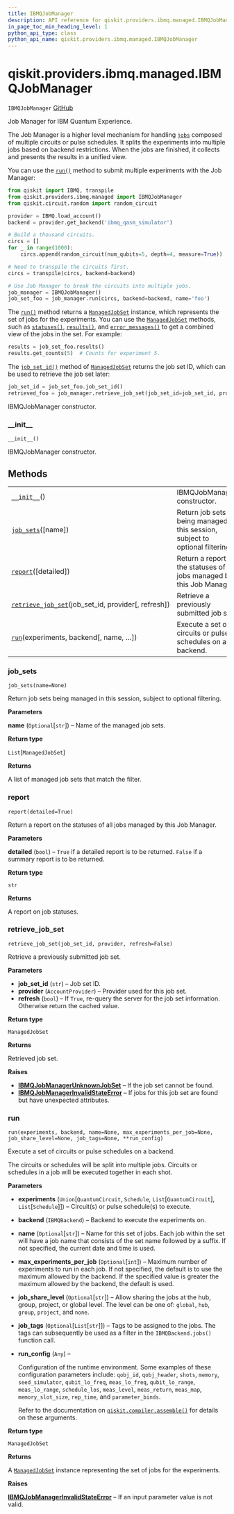 ```yaml
---
title: IBMQJobManager
description: API reference for qiskit.providers.ibmq.managed.IBMQJobManager
in_page_toc_min_heading_level: 1
python_api_type: class
python_api_name: qiskit.providers.ibmq.managed.IBMQJobManager
---
```


<span id="qiskit-providers-ibmq-managed-ibmqjobmanager" />

# qiskit.providers.ibmq.managed.IBMQJobManager

<span id="qiskit.providers.ibmq.managed.IBMQJobManager" />

`IBMQJobManager` [GitHub](https://github.com/qiskit/qiskit-ibmq-provider/tree/stable/0.12/qiskit/providers/ibmq/managed/ibmqjobmanager.py "view source code")

Job Manager for IBM Quantum Experience.

The Job Manager is a higher level mechanism for handling [`jobs`](qiskit.providers.ibmq.job.IBMQJob "qiskit.providers.ibmq.job.IBMQJob") composed of multiple circuits or pulse schedules. It splits the experiments into multiple jobs based on backend restrictions. When the jobs are finished, it collects and presents the results in a unified view.

You can use the [`run()`](#qiskit.providers.ibmq.managed.IBMQJobManager.run "qiskit.providers.ibmq.managed.IBMQJobManager.run") method to submit multiple experiments with the Job Manager:

```python
from qiskit import IBMQ, transpile
from qiskit.providers.ibmq.managed import IBMQJobManager
from qiskit.circuit.random import random_circuit

provider = IBMQ.load_account()
backend = provider.get_backend('ibmq_qasm_simulator')

# Build a thousand circuits.
circs = []
for _ in range(1000):
    circs.append(random_circuit(num_qubits=5, depth=4, measure=True))

# Need to transpile the circuits first.
circs = transpile(circs, backend=backend)

# Use Job Manager to break the circuits into multiple jobs.
job_manager = IBMQJobManager()
job_set_foo = job_manager.run(circs, backend=backend, name='foo')
```

The [`run()`](#qiskit.providers.ibmq.managed.IBMQJobManager.run "qiskit.providers.ibmq.managed.IBMQJobManager.run") method returns a [`ManagedJobSet`](qiskit.providers.ibmq.managed.ManagedJobSet "qiskit.providers.ibmq.managed.ManagedJobSet") instance, which represents the set of jobs for the experiments. You can use the [`ManagedJobSet`](qiskit.providers.ibmq.managed.ManagedJobSet "qiskit.providers.ibmq.managed.ManagedJobSet") methods, such as [`statuses()`](qiskit.providers.ibmq.managed.ManagedJobSet#statuses "qiskit.providers.ibmq.managed.ManagedJobSet.statuses"), [`results()`](qiskit.providers.ibmq.managed.ManagedJobSet#results "qiskit.providers.ibmq.managed.ManagedJobSet.results"), and [`error_messages()`](qiskit.providers.ibmq.managed.ManagedJobSet#error_messages "qiskit.providers.ibmq.managed.ManagedJobSet.error_messages") to get a combined view of the jobs in the set. For example:

```python
results = job_set_foo.results()
results.get_counts(5)  # Counts for experiment 5.
```

The [`job_set_id()`](qiskit.providers.ibmq.managed.ManagedJobSet#job_set_id "qiskit.providers.ibmq.managed.ManagedJobSet.job_set_id") method of [`ManagedJobSet`](qiskit.providers.ibmq.managed.ManagedJobSet "qiskit.providers.ibmq.managed.ManagedJobSet") returns the job set ID, which can be used to retrieve the job set later:

```python
job_set_id = job_set_foo.job_set_id()
retrieved_foo = job_manager.retrieve_job_set(job_set_id=job_set_id, provider=provider)
```

IBMQJobManager constructor.

### \_\_init\_\_

<span id="qiskit.providers.ibmq.managed.IBMQJobManager.__init__" />

`__init__()`

IBMQJobManager constructor.

## Methods

|                                                                                                                                                                                          |                                                                               |
| ---------------------------------------------------------------------------------------------------------------------------------------------------------------------------------------- | ----------------------------------------------------------------------------- |
| [`__init__`](#qiskit.providers.ibmq.managed.IBMQJobManager.__init__ "qiskit.providers.ibmq.managed.IBMQJobManager.__init__")()                                                           | IBMQJobManager constructor.                                                   |
| [`job_sets`](#qiskit.providers.ibmq.managed.IBMQJobManager.job_sets "qiskit.providers.ibmq.managed.IBMQJobManager.job_sets")(\[name])                                                    | Return job sets being managed in this session, subject to optional filtering. |
| [`report`](#qiskit.providers.ibmq.managed.IBMQJobManager.report "qiskit.providers.ibmq.managed.IBMQJobManager.report")(\[detailed])                                                      | Return a report on the statuses of all jobs managed by this Job Manager.      |
| [`retrieve_job_set`](#qiskit.providers.ibmq.managed.IBMQJobManager.retrieve_job_set "qiskit.providers.ibmq.managed.IBMQJobManager.retrieve_job_set")(job\_set\_id, provider\[, refresh]) | Retrieve a previously submitted job set.                                      |
| [`run`](#qiskit.providers.ibmq.managed.IBMQJobManager.run "qiskit.providers.ibmq.managed.IBMQJobManager.run")(experiments, backend\[, name, …])                                          | Execute a set of circuits or pulse schedules on a backend.                    |

### job\_sets

<span id="qiskit.providers.ibmq.managed.IBMQJobManager.job_sets" />

`job_sets(name=None)`

Return job sets being managed in this session, subject to optional filtering.

**Parameters**

**name** (`Optional`\[`str`]) – Name of the managed job sets.

**Return type**

`List`\[`ManagedJobSet`]

**Returns**

A list of managed job sets that match the filter.

### report

<span id="qiskit.providers.ibmq.managed.IBMQJobManager.report" />

`report(detailed=True)`

Return a report on the statuses of all jobs managed by this Job Manager.

**Parameters**

**detailed** (`bool`) – `True` if a detailed report is to be returned. `False` if a summary report is to be returned.

**Return type**

`str`

**Returns**

A report on job statuses.

### retrieve\_job\_set

<span id="qiskit.providers.ibmq.managed.IBMQJobManager.retrieve_job_set" />

`retrieve_job_set(job_set_id, provider, refresh=False)`

Retrieve a previously submitted job set.

**Parameters**

*   **job\_set\_id** (`str`) – Job set ID.
*   **provider** (`AccountProvider`) – Provider used for this job set.
*   **refresh** (`bool`) – If `True`, re-query the server for the job set information. Otherwise return the cached value.

**Return type**

`ManagedJobSet`

**Returns**

Retrieved job set.

**Raises**

*   [**IBMQJobManagerUnknownJobSet**](qiskit.providers.ibmq.managed.IBMQJobManagerUnknownJobSet "qiskit.providers.ibmq.managed.IBMQJobManagerUnknownJobSet") – If the job set cannot be found.
*   [**IBMQJobManagerInvalidStateError**](qiskit.providers.ibmq.managed.IBMQJobManagerInvalidStateError "qiskit.providers.ibmq.managed.IBMQJobManagerInvalidStateError") – If jobs for this job set are found but have unexpected attributes.

### run

<span id="qiskit.providers.ibmq.managed.IBMQJobManager.run" />

`run(experiments, backend, name=None, max_experiments_per_job=None, job_share_level=None, job_tags=None, **run_config)`

Execute a set of circuits or pulse schedules on a backend.

The circuits or schedules will be split into multiple jobs. Circuits or schedules in a job will be executed together in each shot.

**Parameters**

*   **experiments** (`Union`\[`QuantumCircuit`, `Schedule`, `List`\[`QuantumCircuit`], `List`\[`Schedule`]]) – Circuit(s) or pulse schedule(s) to execute.

*   **backend** (`IBMQBackend`) – Backend to execute the experiments on.

*   **name** (`Optional`\[`str`]) – Name for this set of jobs. Each job within the set will have a job name that consists of the set name followed by a suffix. If not specified, the current date and time is used.

*   **max\_experiments\_per\_job** (`Optional`\[`int`]) – Maximum number of experiments to run in each job. If not specified, the default is to use the maximum allowed by the backend. If the specified value is greater the maximum allowed by the backend, the default is used.

*   **job\_share\_level** (`Optional`\[`str`]) – Allow sharing the jobs at the hub, group, project, or global level. The level can be one of: `global`, `hub`, `group`, `project`, and `none`.

*   **job\_tags** (`Optional`\[`List`\[`str`]]) – Tags to be assigned to the jobs. The tags can subsequently be used as a filter in the `IBMQBackend.jobs()` function call.

*   **run\_config** (`Any`) –

    Configuration of the runtime environment. Some examples of these configuration parameters include: `qobj_id`, `qobj_header`, `shots`, `memory`, `seed_simulator`, `qubit_lo_freq`, `meas_lo_freq`, `qubit_lo_range`, `meas_lo_range`, `schedule_los`, `meas_level`, `meas_return`, `meas_map`, `memory_slot_size`, `rep_time`, and `parameter_binds`.

    Refer to the documentation on [`qiskit.compiler.assemble()`](qiskit.compiler.assemble "qiskit.compiler.assemble") for details on these arguments.

**Return type**

`ManagedJobSet`

**Returns**

A [`ManagedJobSet`](qiskit.providers.ibmq.managed.ManagedJobSet "qiskit.providers.ibmq.managed.ManagedJobSet") instance representing the set of jobs for the experiments.

**Raises**

[**IBMQJobManagerInvalidStateError**](qiskit.providers.ibmq.managed.IBMQJobManagerInvalidStateError "qiskit.providers.ibmq.managed.IBMQJobManagerInvalidStateError") – If an input parameter value is not valid.

